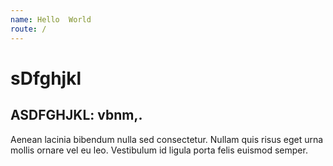 ```yaml
---
name: Hello  World
route: /
---
```


# sDfghjkl
## ASDFGHJKL: vbnm,.
Aenean lacinia bibendum nulla sed consectetur. Nullam quis risus eget urna mollis ornare vel eu leo. Vestibulum id ligula porta felis euismod semper.